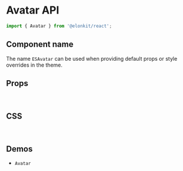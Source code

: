 
<Meta title="Components API/Avatar" />

# Avatar API

```js
import { Avatar } from '@elonkit/react';
```

## Component name

The name `ESAvatar` can be used when providing default props or style overrides in the theme.

## Props

<TableInterface name="AvatarProps" variant="props" />

<br />

## CSS

<TableInterface name="AvatarClasses" variant="css" />

<br />

## Demos

<ul>
  <li>
    <LinkTo kind="components-Avatar" story="demo">
      <code>Avatar</code>
    </LinkTo>
  </li>
</ul>
